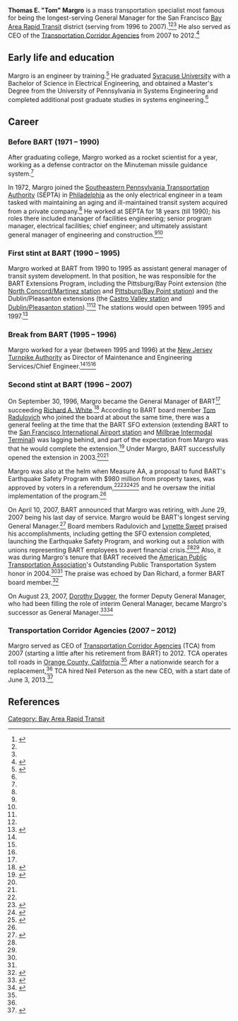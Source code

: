 {{Infobox officeholder
 | name               = Thomas E. Margro
 | office1            = General Manager of the [[Bay Area Rapid Transit]] system
 | term_start1        = September 30, 1996
 | term_end1          = June 29, 2007
 | predecessor1       = [[Richard A. White]] (1994 – 1996)
 | successor1         = [[Dorothy Dugger]] (2007 – 2011)
}}

'''Thomas E. "Tom" Margro''' is a mass transportation specialist most famous for being the longest-serving General Manager for the San Francisco [[Bay Area Rapid Transit]] district (serving from 1996 to 2007).<ref name=apta-margro-retires>{{cite web|url = http://www.apta.com/passengertransport/Documents/archive_3857.htm|title = Margro to Retire as BART General Manager|date = April 16, 2007|accessdate = August 20, 2017|publisher = American Public Transportation Association}}</ref><ref name=bart-margro-retires/><ref name=sfgate-margro-retires/> He also served as CEO of the [[Transportation Corridor Agencies]] from 2007 to 2012.<ref name=tca-margro-retires>{{cite web|url = http://www.thecapistranodispatch.com/tca-hires-search-firm-for-new-ceo/|title = TCA Hires Search Firm for New CEO|last = Swanson|first = Justin|date = November 20, 2012|accessdate = August 21, 2017|publisher = The Capistrano Dispatch}}</ref>

== Early life and education ==

Margro is an engineer by training.<ref name=sfgate-margro-retires>{{cite web|url = http://www.sfgate.com/bayarea/article/BAY-AREA-Head-of-BART-plans-to-resign-2603516.php|title = BAY AREA / Head of BART plans to resign|last = Gordon|first = Rachel|date = April 11, 2007|accessdate = August 21, 2017|publisher = ''[[San Francisco Chronicle]]''}}</ref> He graduated [[Syracuse University]] with a Bachelor of Science in Electrical Engineering, and obtained a Master's Degree from the University of Pennsylvania in Systems Engineering and completed additional post graduate studies in systems engineering.<ref name=bart-margro-retires/>

== Career ==

=== Before BART (1971 – 1990) ===

After graduating college, Margro worked as a rocket scientist for a year, working as a defense contractor on the Minuteman missile guidance system.<ref name=ebt-sunset/>

In 1972, Margro joined the [[Southeastern Pennsylvania Transportation Authority]] (SEPTA) in [[Philadelphia]] as the only electrical engineer in a team tasked with maintaining an aging and ill-maintained transit system acquired from a private company.<ref name=ebt-sunset/> He worked at SEPTA for 18 years (till 1990); his roles there included manager of facilities engineering; senior program manager, electrical facilities; chief engineer; and ultimately assistant general manager of engineering and construction.<ref name=bart-margro-retires/><ref name=apta-margro-retires/>

=== First stint at BART (1990 – 1995) ===

Margro worked at BART from 1990 to 1995 as assistant general manager of transit system development. In that position, he was responsible for the BART Extensions Program, including the Pittsburg/Bay Point extension (the [[North Concord/Martinez station]] and [[Pittsburg/Bay Point station]]) and the Dublin/Pleasanton extensions (the [[Castro Valley station]] and [[Dublin/Pleasanton station]]).<ref name=ebt-margro-retires/><ref name=apta-margro-retires/> The stations would open between 1995 and 1997.<ref name=bart-40-years>{{cite web|url = https://www.bart.gov/sites/default/files/40thFactsheet_v1.pdf|title = Forty BART Achievements Over the Years|accessdate = June 14, 2017|publisher = Bay Area Rapid Transit}}</ref>

=== Break from BART (1995 – 1996) ===

Margro worked for a year (between 1995 and 1996) at the [[New Jersey Turnpike Authority]] as Director of Maintenance and Engineering Services/Chief Engineer.<ref name=ebt-sunset/><ref name=bart-margro-retires/><ref name=apta-margro-retires/>

=== Second stint at BART (1996 – 2007) ===

On September 30, 1996, Margro became the General Manager of BART<ref name=apta-margro-retires/> succeeding [[Richard A. White]].<ref name=bart-dugger-becomes-gm>{{cite web|url = http://www.bart.gov/news/articles/2007/newsx20070823|title = BART Board makes history, picks first female to lead agency. Board promotes Dorothy Dugger to General Manager|date = August 23, 2007|accessdate = August 20, 2017|publisher = [[Bay Area Rapid Transit]]}}</ref> According to BART board member [[Tom Radulovich]] who joined the board at about the same time, there was a general feeling at the time that the BART SFO extension (extending BART to the [[San Francisco International Airport station]] and [[Millbrae Intermodal Terminal]]) was lagging behind, and part of the expectation from Margro was that he would complete the extension.<ref name=ebt-margro-retires>{{cite web|url = http://www.eastbaytimes.com/2007/04/10/bart-gm-to-retire/|title = BART general manager to retire|publisher = East Bay Times|date = April 10, 2007|accessdate = August 21, 2017|publisher = East Bay Times}}</ref> Under Margro, BART successfully opened the extension in 2003.<ref name=bart-40-years/><ref name=ebt-margro-retires/>

Margro was also at the helm when Measure AA, a proposal to fund BART's Earthquake Safety Program with $980 million from property taxes, was approved by voters in a referendum,<ref name=bart-40-years/><ref name=bart-eqs>{{cite web|url = http://www.bart.gov/about/projects/eqs|title = Earthquake Safety Program|publisher = Bay Area Rapid Transit|accessdate = June 18, 2017}}</ref><ref name=prop-aa>{{cite web|url = http://www.smartvoter.org/2004/11/02/ca/sf/meas/AA/|title = Proposition AA. BART Earthquake Safety Bond. San Francisco Bay Area Rapid Transit District|date = November 2, 2004|accessdate = June 18, 2017}}</ref><ref name=measure-aa-podcast>{{cite web|url = https://www.bart.gov/news/articles/2016/news20160929|title = Podcast: Bond money pays off with improved earthquake safety|date = September 29, 2016|accessdate = June 18, 2017}}</ref> and he oversaw the initial implementation of the program.<ref name=sfgate-margro-retires/>

On April 10, 2007, BART announced that Margro was retiring, with June 29, 2007 being his last day of service. Margro would be BART's longest serving General Manager.<ref name=bart-margro-retires>{{cite web|url = http://www.bart.gov/news/articles/2007/news20070411|title = BART General Manager announces resignation|date = April 10, 2007|accessdate = August 21, 2017|publisher = [[Bay Area Rapid Transit]]}}</ref> Board members Radulovich and [[Lynette Sweet]] praised his accomplishments, including getting the SFO extension completed, launching the Earthquake Safety Program, and working out a solution with unions representing BART employees to avert financial crisis.<ref name=ebt-margro-retires/><ref name=apta-margro-retires/> Also, it was during Margro's tenure that BART received the [[American Public Transportation Association]]'s Outstanding Public Transportation System honor in 2004.<ref name=apta-margro-retires/><ref name=bart-margro-retires/> The praise was echoed by Dan Richard, a former BART board member.<ref name=ebt-sunset>{{Cite web|url = http://www.eastbaytimes.com/2007/07/02/after-11-years-bart-chief-rides-into-sunset/|title = After 11 years, BART chief rides into sunset|last = Cuff|first = Dennis|date = July 2, 2007|accessdate = August 21, 2017|publisher = ''East Bay Times''}}</ref>

On August 23, 2007, [[Dorothy Dugger]], the former Deputy General Manager, who had been filling the role of interim General Manager, became Margro's successor as General Manager.<ref name=sfgate-dugger-becomes-gm>{{cite web|url = http://www.sfgate.com/bayarea/article/Dorothy-Dugger-named-new-head-of-BART-vote-2508338.php|title = Dorothy Dugger named new head of BART - vote challenged as tainted|date = August 23, 2007|accessdate = August 20, 2017|publisher = ''[[San Francisco Chronicle]]''}}</ref><ref name=mercurynews-dugger-becomes-gm>{{cite web|url = http://www.mercurynews.com/2007/08/23/bart-appoints-first-female-general-manager/|title = Bart appoints first female general manager|publisher = Mercury News|date = August 23, 2007|accessdate = July 27, 2017}}</ref>

=== Transportation Corridor Agencies (2007 – 2012) ===

Margro served as CEO of [[Transportation Corridor Agencies]] (TCA) from 2007 (starting a little after his retirement from BART) to 2012. TCA operates toll roads in [[Orange County, California]].<ref name=tca-margro-retires/> After a nationwide search for a replacement,<ref name=tca-margro-retires/> TCA hired Neil Peterson as the new CEO, with a start date of June 3, 2013.<ref>{{cite web|url = http://www.thetollroads.com/sites/default/files/pdf/investor/FE_FY14_budget_narrative.pdf|title = Resolution No. F2013-06|accessdate = August 21, 2017|publisher = [[Transportation Corridor Agencies]]}}</ref>

== References ==

{{reflist|30em}}

{{Bay Area Rapid Transit}}

[[Category: Bay Area Rapid Transit]]
